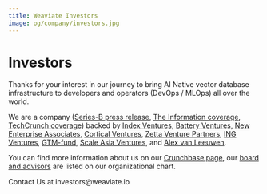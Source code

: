 ```yaml
---
title: Weaviate Investors
image: og/company/investors.jpg
---
```


<MetaSEO img="og/company/investors.jpg" />

<div className="text-center custom-page">

# Investors

Thanks for your interest in our journey to bring AI Native vector database infrastructure to developers and operators (DevOps / MLOps) all over the world.

We are a company ([Series-B press release](https://www.prnewswire.com/news-releases/weaviate-raises-50-million-series-b-funding-to-meet-soaring-demand-for-ai-native-vector-database-technology-301803296.html), [The Information coverage](https://www.theinformation.com/articles/index-ventures-leads-50-million-investment-in-ai-startup-weaviate), [TechCrunch coverage](https://techcrunch.com/2022/02/22/semi-technologies-search-engine-data/)) backed by [Index Ventures](https://www.indexventures.com/), [Battery Ventures](https://www.battery.com/), [New Enterprise Associates](https://www.nea.com/portfolio?keywords=Weaviate&event=Portfolio+Bottom+Search#companies), [Cortical Ventures](https://cortical.vc/), [Zetta Venture Partners](https://zettavp.com/companies/weaviate), [ING Ventures](https://www.ing.com/Investor-relations.htm), [GTM-fund](https://www.gtmfund.com/), [Scale Asia Ventures](https://www.sav.vc/), and [Alex van Leeuwen](https://www.linkedin.com/in/alexvanleeuwen/).

You can find more information about us on our [Crunchbase page](https://www.crunchbase.com/organization/weaviate), our [board and advisors](https://theorg.com/org/weaviate/org-chart) are listed on our organizational chart.

</div>

<ButtonContainer>
  <LinkButton
    link="mailto:investors@weaviate.io"
  >Contact Us at investors@weaviate.io</LinkButton>
</ButtonContainer>